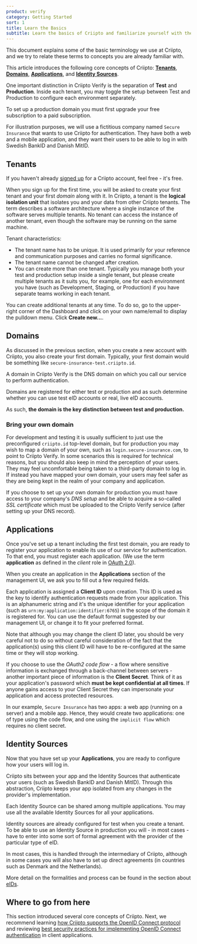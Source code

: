 ```yaml
---
product: verify
category: Getting Started
sort: 1
title: Learn the Basics
subtitle: Learn the basics of Criipto and familiarize yourself with the terminology.
---
```



This document explains some of the basic terminology we use at Criipto, and we try to relate these terms to concepts you are already familiar with. 

This article introduces the following core concepts of Criipto: **[Tenants](/verify/getting-started/basics/#tenants)**, **[Domains](/verify/getting-started/basics/#domains)**, **[Applications](/verify/getting-started/basics/#applications)**, and **[Identity Sources](/verify/getting-started/basics/#identity-sources)**.

<Highlight icon="file-lines">

  One important distinction in Criipto Verify is the separation of **Test** and **Production**. Inside each tenant, you may toggle the setup between Test and Production to configure each environment separately.

  To set up a production domain you must first upgrade your free subscription to a paid subscription.  

</Highlight>

For illustration purposes, we will use a fictitious company named `Secure Insurance` that wants to use Criipto for authentication. They have both a web and a mobile application, and they want their users to be able to log in with Swedish BankID and Danish MitID.

## Tenants

If you haven't already [signed up](https://criipto.com/signup) for a Criipto account, feel free - it's free. 

When you sign up for the first time, you will be asked to create your first tenant and your first _domain_ along with it. In Criipto, a tenant is the **logical isolation unit** that isolates you and your data from other Criipto tenants. The term describes a software architecture where a single instance of the software serves multiple tenants. No tenant can access the instance of another tenant, even though the software may be running on the same machine.

Tenant characteristics:

- The tenant name has to be unique. It is used primarily for your reference and communication purposes and carries no formal significance.
- The tenant name cannot be changed after creation.
- You can create more than one tenant. Typically you manage both your test and production setup inside a single tenant, but please create multiple tenants as it suits you, for example, one for each environment you have (such as Development, Staging, or Production) if you have separate teams working in each tenant.

You can create additional tenants at any time. To do so, go to the upper-right corner of the Dashboard and click on your own name/email to display the pulldown menu. Click **Create new...**.

## Domains

As discussed in the previous section, when you create a new account with Criipto, you also create your first domain. Typically, your first domain would be something like `secure-insurance-test.criipto.id`.

A domain in Criipto Verify is the DNS domain on which you call our service to perform authentication. 

<Highlight icon="info">

  Domains are registered for either test or production and as such determine whether you can use test eID accounts or real, live eID accounts. 

  As such, **the domain is the key distinction between test and production.**

</Highlight>

### Bring your own domain

For development and testing it is usually sufficient to just use the preconfigured `criipto.id` top-level domain, but for production you may wish to map a domain of your own, such as `login.secure-insurance.com`, to point to Criipto Verify. In some scenarios this is required for technical reasons, but you should also keep in mind the perception of your users. They may feel uncomfortable being taken to a third-party domain to log in. If instead you have mapped your own domain, your users may feel safer as they are being kept in the realm of your company and application.

If you choose to set up your own domain for production you must have access to your company's _DNS setup_ and be able to acquire a so-called _SSL certificate_ which must be uploaded to the Criipto Verify service (after setting up your DNS record).

## Applications

Once you've set up a tenant including the first test domain, you are ready to register your application to enable its use of our service for authentication.  To that end, you must register each application. (We use the term **application** as defined in the _client_ role in [OAuth 2.0](https://tools.ietf.org/html/rfc6749#page-6)).

When you create an application in the **Applications** section of the management UI, we ask you to fill out a few required fields.

Each application is assigned a **Client ID** upon creation. This ID is used as the key to identify authentication requests made from your application. This is an alphanumeric string and it's the unique identifier for your application (such as `urn:my:application:identifier:6765`) in the scope of the domain it is registered for. You can use the default format suggested by our management UI, or change it to fit your preferred format.

<Highlight icon="exclamation" warning>

  Note that although you may change the client ID later, you should be very careful not to do so without careful consideration of the fact that the application(s) using this client ID will have to be re-configured at the same time or they will stop working.

</Highlight>

If you choose to use the _OAuth2 code flow_ - a flow where sensitive information is exchanged through a back-channel between servers - another important piece of information is the **Client Secret**. Think of it as your application's password which **must be kept confidential at all times**. If anyone gains access to your Client Secret they can impersonate your application and access protected resources.

In our example, `Secure Insurance` has two apps: a web app (running on a server) and a mobile app. Hence, they would create two applications: one of type using the code flow, and one using the `implicit flow` which requires no client secret.

## Identity Sources

Now that you have set up your **Applications**, you are ready to configure how your users will log in. 

Criipto sits between your app and the Identity Sources that authenticate your users (such as Swedish BankID and Danish MitID). Through this abstraction, Criipto keeps your app isolated from any changes in the provider's implementation.

Each Identity Source can be shared among multiple applications. You may use all the available Identity Sources for all your applications.

<Highlight icon="info">

  Identity sources are already configured for test when you create a tenant. To be able to use an Identity Source in production you will - in most cases - have to enter into some sort of formal agreement with the provider of the particular type of eID.

  In most cases, this is handled through the intermediary of Criipto, although in some cases you will also have to set up direct agreements (in countries such as Denmark and the Netherlands).

  More detail on the formalities and process can be found in the section about [eIDs](/verify/e-ids/).

</Highlight>

## Where to go from here

This section introduced several core concepts of Criipto. Next, we recommend learning [how Criipto supports the OpenID Connect protocol](/verify/getting-started/oidc-intro/) and reviewing [best security practices for implementing OpenID Connect authentication](/verify/getting-started/best-security-practices/) in client applications.
